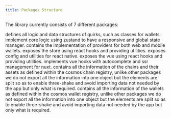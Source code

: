 ```yaml
---
title: Packages Structure
---
```



The library currently consists of 7 different packages:

<Files>
  <File title="@quirks/" defaultOpen>
    <File title="core">
      <Callout>
        defines all logic and data structures of quirks, such as classes for
        wallets.
      </Callout>
    </File>
    <File title="store">
      <Callout>
        implement core logic using zustand to have a responsive and global state
        manager.
      </Callout>
    </File>
    <File title="wallets">
      <Callout>
        contains the implementation of providers for both web and mobile
        wallets.
      </Callout>
    </File>
    <File title="react">
      <Callout>
        exposes the store using react hooks and providing utilities.
      </Callout>
    </File>
    <File title="react-native">
      <Callout>exposes config and utilities for react native.</Callout>
    </File>
    <File title="vue">
      <Callout>
        exposes the vue using react hooks and providing utilities.
      </Callout>
    </File>
    <File title="nuxt">
      <Callout>
        implements vue hooks with autocomplete and ssr management for nuxt.
      </Callout>
    </File>
  </File>
  <File title="@nabla-studio/" defaultOpen>
    <File title="chain-registry">
      <Callout>
        contains all the information of the chains and their assets as defined
        within the cosmos chain registry, unlike other packages we do not export
        all the information into one object but the elements are split so as to
        enable three-shake and avoid importing data not needed by the app but
        only what is required.
      </Callout>
    </File>
    <File title="wallet-registry">
      <Callout>
        contains all the information of the wallets as defined within the cosmos
        wallet registry, unlike other packages we do not export all the
        information into one object but the elements are split so as to enable
        three-shake and avoid importing data not needed by the app but only what
        is required.
      </Callout>
    </File>
  </File>
</Files>
